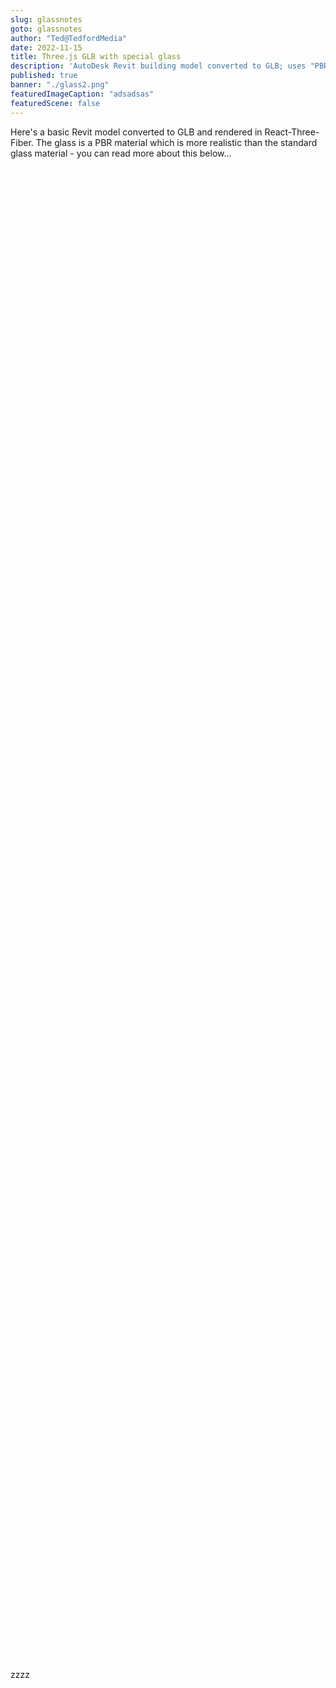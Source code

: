 ```yaml
---
slug: glassnotes
goto: glassnotes
author: "Ted@TedfordMedia"
date: 2022-11-15
title: Three.js GLB with special glass
description: 'AutoDesk Revit building model converted to GLB; uses "PBR" glass in React-Three-Fiber'
published: true
banner: "./glass2.png"
featuredImageCaption: "adsadsas"
featuredScene: false
---
```



<Layout>
Here's a basic Revit model converted to GLB and rendered in React-Three-Fiber. The glass is a PBR material which is more realistic than the standard glass material - you can read more about this below...
<br /><br />
</Layout>

<div style="width: 100%; height: 60vh; position: relative; overflow: hidden;">
  <MainFloorDemo/>
</div>
zzzz
